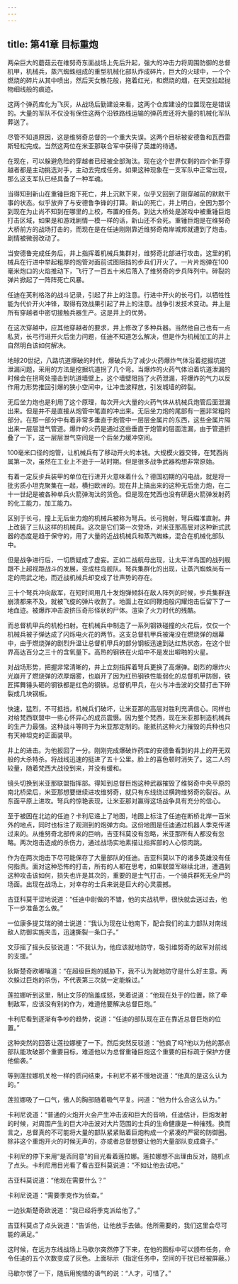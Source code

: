```yaml
---
---
---
```

title: 第41章 目标重炮
---



两朵巨大的蘑菇云在维努奇东面战场上先后升起，强大的冲击力将周围防御的总督机甲，机械兵，蒸汽蜘蛛组成的重型机械化部队炸成碎片，巨大的火球中，一个个燃烧的碎片从其中喷出，然后天女散花般，拖着红光，和燃烧的烟，在天空拉起抛物细线般的痕迹。

这两个弹药库化为飞灰，从战场后勤建设来看，这两个仓库建设的位置现在是错误的。大量的军队不仅没有保住这两个沿铁路线运输的弹药库还将大量的机械化军队葬送了。

尽管不知道原因，这是维努奇总督的一个重大失误。这两个目标被安德鲁和瓦西雷斯轻松完成。当然这两位在米亚那联合军中获得了英雄的待遇。

在现在，可以躲避危险的穿越者已经被全部淘汰。现在这个世界仅剩的四个新手穿越者都是主动挑选对手，主动去完成任务。如果这种现象在一支军队中正常出现，那么这支军队已经具备了一种军魂。

当得知到新山在重锤巨炮下死亡，井上沉默下来，似乎又回到了刚穿越前的默默干事的状态。似乎放弃了与安德鲁争锋的打算。新山的死亡，井上明白，全因为那个到现在为止尚不知到在哪里的上校，布置的任务。到达大桥处是游戏中被重锤巨炮打击区域，如果是和游戏剧情一模一样的话，新山还不会死。重锤巨炮是在维努奇大桥前方的战场打击的，而现在是在任迪刚刚靠近维努奇南岸城邦就遭到了炮击。剧情被微弱改动了。

当安德鲁完成任务后，井上指挥着机械兵集群对，维努奇北部进行攻击。这里的机械兵在行进中举起粗厚的炮管对面前试图阻挡的步兵们开火了。一片片炮弹在100毫米炮口的火焰推动下，飞行了一百五十米后落入了维努奇的步兵阵列中。碎裂的弹片掀起了一阵阵死亡风暴。

任迪在芙利格洛的战斗记录，引起了井上的注意。行进中开火的长弓们，以牺牲性能为代价开火冲锋，取得有效战果引起了井上的注意。战争引发技术变动。井上是所有穿越者中密切接触兵器生产。这是井上的优势。

在这次穿越中，应其他穿越者的要求，井上修改了多种兵器。当然他自己也有一点私货，长弓行进开火后坐力问题，任迪不知道怎么解决，但是作为机械加工的井上自然明白该如何解决。

地球20世纪，八路坑道爆破的时代，爆破兵为了减少火药爆炸气体沿着挖掘坑道泄漏问题，采用的方法是挖掘坑道拐了几个弯。当爆炸的火药气体沿着坑道泄漏的时候会在拐弯处撞击到坑道墙壁上，这个墙壁阻挡了火药泄漏，将爆炸的气力以反作用力形势推回引爆的狭小空间中，让冲击波释放，引发城墙的碎裂。

无后坐力炮也是利用了这个原理，每次开火大量的火药气体从机械兵炮管后面泄漏出来。但是并不是直接从炮管中笔直的冲出来。无后坐力炮的尾部有一圈非常粗的部分。在那一部分中有着非常多垂直于炮管中一层层金属片的东西，这些金属片隔出来一层层泄气管道。爆炸的火药是通过这些垂直于炮管的层面泄漏，由于管道折叠了一下，这一层层泄气空间是一个后坐力缓冲空间。

100毫米口径的炮管，让机械兵有了移动开火的本钱。大规模火器交锋，在梵西尚属第一次，虽然在工业上不逊于一站时期。但是很多战争武器构想非常原始。

有着一定反步兵装甲的单位在行进开火意味着什么？德国初期的闪电战，就是将一批劣质小坦克聚集在一起，横扫欧洲的。现在井上搞出来的这种无后坐力炮，在二十一世纪是被各种单兵火箭弹淘汰的货色。但是现在梵西也没有研磨火箭弹发射药的化工能力，加工能力。

区别于长弓，撞上无后坐力炮的机械兵被称为弩兵。长弓抛射，弩兵瞄准直射。井上改装了三队这样的机械兵。这次是它们第一次登场，对米亚那高层对这种新式武器的态度是趋于保守的，用了大量的近战机械兵和蒸汽蜘蛛，混合在机械化部队中。

但是战争进行后，一切质疑成了虚妄。正如二战航母出现，让太平洋岛国的战列舰跟不上超视距战斗的发展，变成柱岛舰队。弩兵集群化的出现，让蒸汽蜘蛛尚有一定的用武之地，而近战机械兵却变成了壮声势的存在。

三十个弩兵冲向敌军，在短时间用几十发炮弹倾斜在敌人阵列的时候，步兵集群连崩溃都来不及，就被飞旋的弹片收割了。地面上在如同鞭炮般闪耀炮击后留下了一地血迹。被爆炸冲击波挤压奇形怪状的尸体。渲染了火力时代的残酷。

而总督机甲兵的机枪扫射。在机械兵中制造了一系列钢铁碰撞的火花后，仅仅一个机械兵被子弹达成了闪烁电火花的两节。这支总督机甲兵被淹没在燃烧弹的烟幕中，由于燃烧弹的剧烈升温让总督机甲兵的部分钢板迅速到达红热状态，在这个世界高达百分之三十的含氧量下。高热的钢铁在火焰中不是发出噼啪的火星。

对战场形势，把握非常清晰的，井上立刻指挥着弩兵更换了高爆弹。剧烈的爆炸火光崩开了燃烧弹的浓厚烟雾，也崩开了因为红热钢铁性能弱化的总督机甲防御，铁匠挥舞锤头砸的钢铁都是红色的钢铁。总督机甲兵，在火与冲击波的交替打击下碎裂成几块钢板。

快速，猛烈，不可抵挡，机械兵们破坏，让米亚那的高层对胜利充满信心。同样也对给梵西联盟中一些心怀异心的成员震慑。因为整个梵西，现在米亚那制造机械兵的生产力最强。这种战斗等同于为米亚那定制的。能抵抗这种火力摧毁的兵种也只有天神坦克的正面装甲。

井上的进击。为他扳回了一分。刚刚完成爆破炸药库的安德鲁看到的井上的开无双般的大杀特杀。将战线迅速的挺进了五十公里。脸上的喜色顿时消失了。这二人的较量，随着梵西大战役到来，并没有缓和。

镜头切换到米亚那联盟指挥部。得知到总督巨炮这种武器摧毁了维努奇中央平原的南北桥梁后，米亚那想要继续进攻维努奇，就只有东线绕过横跨维努奇的裂谷。从东面平原上进攻。弩兵的惊艳表现，让米亚那对赢得这场战争具有充分的信心。

至于被困在北边的任迪？卡利尼递上了地图，地图上标注了任迪在断桥北岸一百米外的地点，同时也标注了观测到的炮弹方向。这份地图是任迪通过机器人季克传递过来的。从维努奇北部传来的巨响，吉亚科莫没有忽略，米亚那所有人都没有忽略。两次炮击造成的杀伤力，通过战场实地素描让指挥部的人心惊肉跳。

作为在两次炮击下尽可能保存了大量部队的任迪。吉亚科莫以下的诸多英雄没有任何指责。面对这种恐怖的打击，所有的人都在思考，如果联盟军继续北进，遭遇到这种攻击该如何，损失也许是其次的，重要的是士气打击，一个骑兵群死无全尸的场面。出现在战场上，对幸存的士兵来说是巨大的心灵震撼。

吉亚科莫干涩地说道：“任迪中尉做的不错，他的实战机甲，很快就会送过去，他下一步准备怎么做。”

一位康多提艾瑞的骑士说道：“我认为现在让他南下，配合我们的主力部队对南线敌人防御实施夹击，迅速撕裂一条口子。”

文莎摇了摇头反驳说道：“不我认为，他应该就地防守，吸引维努奇的敌军对前线的支援。”

狄斯楚奇欧嘟嚷道：“在超级巨炮的威胁下，我不认为就地防守是什么好主意。两次躲过巨炮的杀伤，不代表第三次就一定能躲过。”

莲拉娜听到这里，制止文莎的恼羞成怒，笑着说道：“他现在处于的位置，除了牵制敌军，应该没有别的作为，难道他要解决总督巨炮。”

卡利尼看到逐渐有争吵的趋势，说道：“任迪的部队现在正在靠近总督巨炮的位置。”

这种突然的回答让莲拉娜梗了一下。然后突然反驳道：“他疯了吗?他以为他的那点部队能攻破那个重要目标，难道他以为总督重锤巨炮这个重要的目标疏于保护方便他偷袭。”

等到莲拉娜机关枪一样的质问结束，卡利尼不紧不慢地说道：“他真的是这么认为的。”

莲拉娜吸了一口气，傲人的胸部随着吸气平复。问道：“他为什么会这么认为。”

卡利尼说道：“普通的火炮开火会产生冲击波和巨大的音响，任迪估计，巨炮发射的时候，对周围产生的巨大冲击波对大片范围的士兵的生命健康是一种摧残。换而言之，总督真的不可能将大量的部队紧紧贴着巨炮构成一个紧凑的严密的防御圈。除非这个重炮开火的时候无声的，亦或者总督想要让他的大量部队变成聋子。”

卡利尼的停下来用“是否同意”的目光看着莲拉娜。莲拉娜想不出理由反对，随机点了点头。卡利尼用目光看了看吉亚科莫说道：“不如让他去试吧。”

吉亚科莫说道：“他现在需要什么？”

卡利尼说道：“需要季克作为侦查。”

一边狄斯楚奇欧说道：“我已经将季克派给他了。”

吉亚科莫点了点头说道：“告诉他，让他放手去做。他所需要的，我们这里会尽可能的满足。”

这时候，在远方东线战场上马歇尔突然停了下来，在他的图标中可以颁布任务，命令任迪的五个次数变成了灰色。上面标示（指定任务中，空间的干扰已经被屏蔽。）

马歇尔愣了一下，随后用惋惜的语气的说：“人才，可惜了。”
